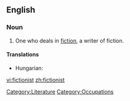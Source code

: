 ==English==

===Noun===
{{en-noun}}

# One who deals in [[fiction]], a writer of fiction.

====Translations====
{{trans-top|a writer of fiction}}
* Hungarian: {{t|hu|regényíró}}
{{trans-mid}}
{{trans-bottom}}

[[Category:Literature]]
[[Category:Occupations]]

[[vi:fictionist]]
[[zh:fictionist]]